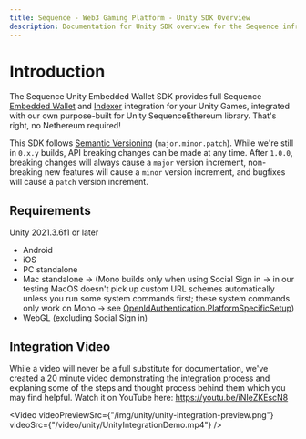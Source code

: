 ```yaml
---
title: Sequence - Web3 Gaming Platform - Unity SDK Overview
description: Documentation for Unity SDK overview for the Sequence infrastructure stack for web3 gaming.
---
```



# Introduction

The Sequence Unity Embedded Wallet SDK provides full Sequence [Embedded Wallet](/solutions/wallets/embedded-wallet/overview) and [Indexer](/api/indexer/overview) integration for your Unity Games, integrated with our own purpose-built for Unity SequenceEthereum library. That's right, no Nethereum required!

This SDK follows [Semantic Versioning](https://semver.org/) (`major.minor.patch`). While we're still in `0.x.y` builds, API breaking changes can be made at any time. After `1.0.0`, breaking changes will always cause a `major` version increment, non-breaking new features will cause a `minor` version increment, and bugfixes will cause a `patch` version increment.

## Requirements

Unity 2021.3.6f1 or later

- Android
- iOS
- PC standalone
- Mac standalone -> (Mono builds only when using Social Sign in -> in our testing MacOS doesn't pick up custom URL schemes automatically unless you run some system commands first; these system commands only work on Mono -> see [OpenIdAuthentication.PlatformSpecificSetup](https://github.com/0xsequence/sequence-unity/blob/master/Assets/SequenceSDK/Authentication/OpenIdAuthenticator.cs#L89))
- WebGL (excluding Social Sign in)

## Integration Video

While a video will never be a full substitute for documentation, we've created a 20 minute video demonstrating the integration process and explaning some of the steps and thought process behind them which you may find helpful. Watch it on YouTube here: https://youtu.be/iNIeZKEscN8

<Video
  videoPreviewSrc={"/img/unity/unity-integration-preview.png"}
  videoSrc={"/video/unity/UnityIntegrationDemo.mp4"}
/>
